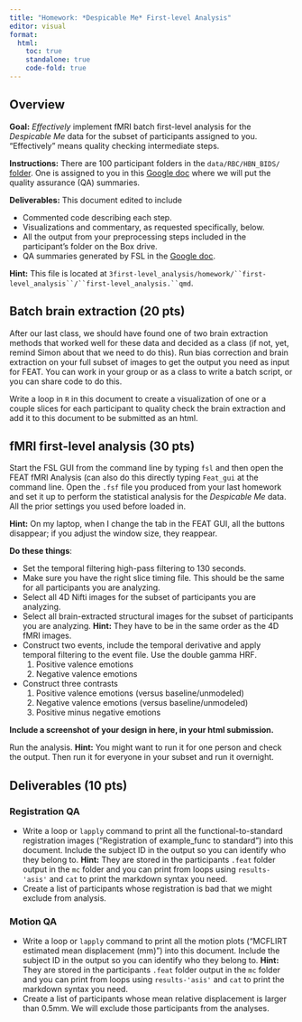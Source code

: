 ```yaml
---
title: "Homework: *Despicable Me* First-level Analysis"
editor: visual
format:
  html:
    toc: true
    standalone: true
    code-fold: true
---
```


## Overview

**Goal:** *Effectively* implement fMRI batch first-level analysis for the *Despicable Me* data for the subset of participants assigned to you. "Effectively" means quality checking intermediate steps.

**Instructions:** There are 100 participant folders in the `data/RBC/HBN_BIDS/` [folder](https://vanderbilt.box.com/s/7tb7738agklrsp3sw7d1w7c36g0bn091). One is assigned to you in this [Google doc](https://docs.google.com/document/d/1hYff8xvkZmRjfio6mS5hIENpfoW19KzafYFAcMh5DV4/edit?usp=sharing) where we will put the quality assurance (QA) summaries.

**Deliverables:** This document edited to include

-   Commented code describing each step.
-   Visualizations and commentary, as requested specifically, below.
-   All the output from your preprocessing steps included in the participant's folder on the Box drive.
-   QA summaries generated by FSL in the [Google doc](https://docs.google.com/document/d/1hYff8xvkZmRjfio6mS5hIENpfoW19KzafYFAcMh5DV4/edit?usp=sharing).

**Hint:** This file is located at `3first-level_analysis/homework/``first-level_analysis``/``first-level_analysis.``qmd`.

## Batch brain extraction (20 pts)

After our last class, we should have found one of two brain extraction methods that worked well for these data and decided as a class (if not, yet, remind Simon about that we need to do this). Run bias correction and brain extraction on your full subset of images to get the output you need as input for FEAT. You can work in your group or as a class to write a batch script, or you can share code to do this.

Write a loop in `R` in this document to create a visualization of one or a couple slices for each participant to quality check the brain extraction and add it to this document to be submitted as an html.

## fMRI first-level analysis (30 pts)

Start the FSL GUI from the command line by typing `fsl` and then open the FEAT fMRI Analysis (can also do this directly typing `Feat_gui` at the command line. Open the `.fsf` file you produced from your last homework and set it up to perform the statistical analysis for the *Despicable Me* data. All the prior settings you used before loaded in.

**Hint:** On my laptop, when I change the tab in the FEAT GUI, all the buttons disappear; if you adjust the window size, they reappear.

**Do these things**:

-   Set the temporal filtering high-pass filtering to 130 seconds.
-   Make sure you have the right slice timing file. This should be the same for all participants you are analyzing.
- Select all 4D Nifti images for the subset of participants you are analyzing.
- Select all brain-extracted structural images for the subset of participants you are analyzing. **Hint:** They have to be in the same order as the 4D fMRI images.
-   Construct two events, include the temporal derivative and apply temporal filtering to the event file. Use the double gamma HRF.
    1. Positive valence emotions
    2. Negative valence emotions
- Construct three contrasts
    1. Positive valence emotions (versus baseline/unmodeled)
    2. Negative valence emotions (versus baseline/unmodeled)
    3. Positive minus negative emotions

**Include a screenshot of your design in here, in your html submission.**

Run the analysis. **Hint:** You might want to run it for one person and check the output. Then run it for everyone in your subset and run it overnight.

## Deliverables (10 pts)

### Registration QA


* Write a loop or `lapply` command to print all the functional-to-standard registration images ("Registration of example_func to standard") into this document. Include the subject ID in the output so you can identify who they belong to. **Hint:** They are stored in the participants `.feat` folder output in the `mc` folder and you can print from loops using `results-'asis'` and `cat` to print the markdown syntax you need.
* Create a list of participants whose registration is bad that we might exclude from analysis.

### Motion QA

* Write a loop or `lapply` command to print all the motion plots ("MCFLIRT estimated mean displacement (mm)") into this document. Include the subject ID in the output so you can identify who they belong to. **Hint:** They are stored in the participants `.feat` folder output in the `mc` folder and you can print from loops using `results-'asis'` and `cat` to print the markdown syntax you need.
* Create a list of participants whose mean relative displacement is larger than 0.5mm. We will exclude those participants from the analyses.

